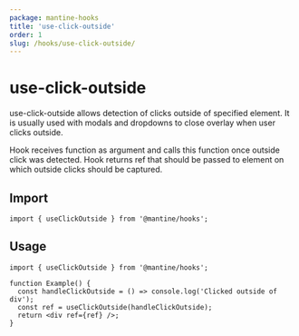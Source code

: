 ```yaml
---
package: mantine-hooks
title: 'use-click-outside'
order: 1
slug: /hooks/use-click-outside/
---
```



# use-click-outside

<PageHeader
  source="mantine-hooks/src/hooks/use-click-outside/use-click-outside.ts"
  docs="hooks/use-click-outside.mdx"
  package="@mantine/hooks"
/>

use-click-outside allows detection of clicks outside of specified element. It is usually used with modals
and dropdowns to close overlay when user clicks outside.

Hook receives function as argument and calls this function once outside click was detected.
Hook returns ref that should be passed to element on which outside clicks should be captured.

## Import

```tsx
import { useClickOutside } from '@mantine/hooks';
```

## Usage

```tsx
import { useClickOutside } from '@mantine/hooks';

function Example() {
  const handleClickOutside = () => console.log('Clicked outside of div');
  const ref = useClickOutside(handleClickOutside);
  return <div ref={ref} />;
}
```

<UseClickOutsideDemo />
